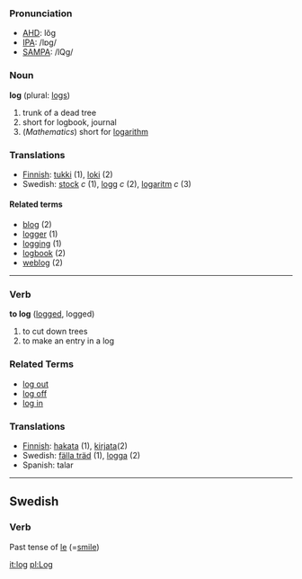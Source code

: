 ===Pronunciation===
*[[w:AHD|AHD]]: lŏg
*[[w:IPA|IPA]]: /lɒg/
*[[w:SAMPA|SAMPA]]: /lQg/

===Noun===
'''log''' (plural: [[logs]])

# trunk of a dead tree
# short for logbook, journal
# (''Mathematics'') short for [[logarithm]]

===Translations===
*[[Finnish]]: [[tukki]] (1), [[loki]] (2)
*Swedish: [[stock#Swedish|stock]] ''c'' (1), [[logg]] ''c'' (2), [[logaritm]] ''c'' (3)

====Related terms====
*[[blog]] (2)
*[[logger]] (1)
*[[logging]] (1)
*[[logbook]] (2)
*[[weblog]] (2)

----

===Verb===
'''to log''' ([[logged]], logged)

# to cut down trees
# to make an entry in a log
===Related Terms===
*[[log out]]
*[[log off]]
*[[log in]]

===Translations===
*[[Finnish]]: [[hakata]] (1), [[kirjata]](2)
*Swedish: [[fälla träd]] (1), [[logga]] (2)
*Spanish: talar

----
==Swedish==
===Verb===
Past tense of [[le]] (=[[smile]])

[[it:log]]
[[pl:Log]]